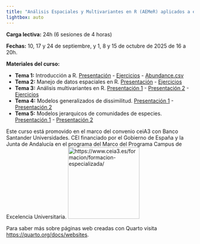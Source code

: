 ```yaml
---
title: "Análisis Espaciales y Multivariantes en R (AEMeR) aplicados a estudios de Biodiversidad"
lightbox: auto
---
```


**Carga lectiva:** 24h (6 sesiones de 4 horas)

**Fechas:** 10, 17 y 24 de septiembre, y 1, 8 y 15 de octubre de 2025 de 16 a 20h.

**Materiales del curso:**

* **Tema 1:** Introducción a R. [Presentación](AEMER-1-Presentacion.qmd){target="_blank"} - [Ejercicios](AEMER-1-Ejercicios.qmd){target="_blank"} - [Abundance.csv](data/Abundance.csv){target="_blank"}
* **Tema 2:** Manejo de datos espaciales en R. [Presentación](AEMER-2-Presentacion.qmd){target="_blank"} - [Ejercicios](AEMER-2-Ejercicios.qmd){target="_blank"}
* **Tema 3:** Análisis multivariantes en R. [Presentación 1](AEMER-3-Analisis_multivariante.pdf){target="_blank"} - [Presentación 2](AEMER-3-Analisis_multivariante.qmd){target="_blank"} - [Ejercicios](AEMER-3-Ejercicios.qmd){target="_blank"} 
* **Tema 4:** Modelos generalizados de dissimilitud. [Presentación 1](AEMER-4-GDM.pdf){target="_blank"} - [Presentación 2](AEMER-4-GDM.qmd){target="_blank"} 
* **Tema 5:** Modelos jerarquicos de comunidades de especies. [Presentación 1](AEMER-5-HMSC.pdf){target="_blank"} - [Presentación 2](AEMER-5-HMSC.qmd){target="_blank"}


Este curso está promovido en el marco del convenio ceiA3 con Banco Santander Universidades. CEI financiado por el Gobierno de España y la Junta de Andalucía en el programa del Marco del Programa Campus de Excelencia Universitaria. ![https://www.ceia3.es/formacion/formacion-especializada/](img/logos.png){height=2in}


Para saber más sobre páginas web creadas con Quarto visita <https://quarto.org/docs/websites>.
